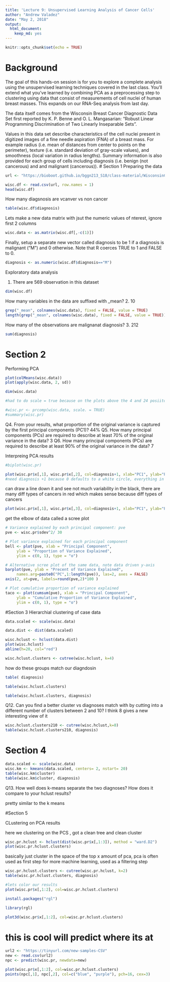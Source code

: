 ```yaml
---
title: 'Lecture 9: Unsupervised Learning Analysis of Cancer Cells'
author: "Andrew Valadez"
date: "May 2, 2018"
output: 
  html_document: 
    keep_md: yes
---
```


```r
knitr::opts_chunk$set(echo = TRUE)
```

# Background
The goal of this hands-on session is for you to explore a complete analysis using the unsupervised learning techniques covered in the last class. You’ll extend what you’ve learned by combining PCA as a preprocessing step to clustering using data that consist of measurements of cell nuclei of human breast masses. This expands on our RNA-Seq analysis from last day.

The data itself comes from the Wisconsin Breast Cancer Diagnostic Data Set first reported by K. P. Benne and O. L. Mangasarian: “Robust Linear Programming Discrimination of Two Linearly Inseparable Sets”.

Values in this data set describe characteristics of the cell nuclei present in digitized images of a fine needle aspiration (FNA) of a breast mass. For example radius (i.e. mean of distances from center to points on the perimeter), texture (i.e. standard deviation of gray-scale values), and smoothness (local variation in radius lengths). Summary information is also provided for each group of cells including diagnosis (i.e. benign (not cancerous) and and malignant (cancerous)).
# Section 1
Preparing the data
```r
url <- "https://bioboot.github.io/bggn213_S18/class-material/WisconsinCancer.csv"

wisc.df <- read.csv(url, row.names = 1)
head(wisc.df)
```
How many diagsnosis are vcanver vs non cancer

```r
table(wisc.df$diagnosis)
```
Lets make a new data matrix with jsut the numeric values of nterest, ignore first 2 columns

```r
wisc.data <- as.matrix(wisc.df[,-c(1)])
```
Finally, setup a separate new vector called diagnosis to be 1 if a diagnosis is malignant ("M") and 0 otherwise. Note that R coerces TRUE to 1 and FALSE to 0.

```r
diagnosis <- as.numeric(wisc.df$diagnosis=="M")
```

Exploratory data analysis

1. There are 569 observation in this dataset
```r
dim(wisc.df)
```
How many variables in the data are suffixed with _mean?
2. 10
```r
grep("_mean", colnames(wisc.data), fixed = FALSE, value = TRUE)
length(grep("_mean", colnames(wisc.data), fixed = FALSE, value = TRUE))
```



How many of the observations are malignanat diagnosis? 
3. 212
```r
sum(diagnosis)
```

# Section 2
Performing PCA

```r
plot(colMeans(wisc.data))
plot(apply(wisc.data, 2, sd))
```
```r
dim(wisc.data)
```


```r
#had to do scale = true because on the plots above the 4 and 24 posiiton needed to be scaled to the rest of them

#wisc.pr <- prcomp(wisc.data, scale. = TRUE)
#summary(wisc.pr)
```

Q4. From your results, what proportion of the original variance is captured by the first principal components (PC1)?
44%
Q5. How many principal components (PCs) are required to describe at least 70% of the original variance in the data?
3
Q6. How many principal components (PCs) are required to describe at least 90% of the original variance in the data?
7



Interpreing PCA results

```r
#biplot(wisc.pr)
```


```r
plot(wisc.pr$x[,1], wisc.pr$x[,2], col=diagnosis+1, xlab="PC1", ylab="PC2")
#need diagnosis +1 because 0 defaults to a white circle, everything in red is cancer, 

```
can draw a line down it and see not much variability in the black, there are many diff types of cancers in red which makes sense because diff types of cancers 


```r
plot(wisc.pr$x[,1], wisc.pr$x[,3], col=diagnosis+1, xlab="PC1", ylab="PC3")
```



get the elbow of data called a scree plot
```r
# Variance explained by each principal component: pve
pve <- wisc.pr$sdev^2/ 30

# Plot variance explained for each principal component
bell <- plot(pve, xlab = "Principal Component", 
     ylab = "Proportion of Variance Explained", 
     ylim = c(0, 1), type = "o")
```


```r
# Alternative scree plot of the same data, note data driven y-axis
barplot(pve, ylab = "Precent of Variance Explained",
     names.arg=paste0("PC",1:length(pve)), las=2, axes = FALSE)
axis(2, at=pve, labels=round(pve,2)*100 )
```

```r
# Plot cumulative proportion of variance explained
taco <- plot(cumsum(pve), xlab = "Principal Component", 
     ylab = "Cumulative Proportion of Variance Explained", 
     ylim = c(0, 1), type = "o")
```

#Section 3
Hierarchial clustering of case data


```r
data.scaled <- scale(wisc.data)
```


```r
data.dist <- dist(data.scaled)
```

```r
wisc.hclust <- hclust(data.dist)
plot(wisc.hclust)
abline(h=20, col="red")

```
```r
wisc.hclust.clusters <- cutree(wisc.hclust, k=4)
```
how do these groups match our diagndosin
```r
table( diagnosis)
```

```r
table(wisc.hclust.clusters)
```

```r
table(wisc.hclust.clusters, diagnosis)
```

Q12. Can you find a better cluster vs diagnoses match with by cutting into a different number of clusters between 2 and 10?
I think 8 gives a new interesting view of it
```r
wisc.hclust.clusters210 <- cutree(wisc.hclust,k=8)
table(wisc.hclust.clusters210, diagnosis)
```

# Section 4

```r
data.scaled <- scale(wisc.data)
wisc.km <- kmeans(data.scaled, centers= 2, nstart= 20)
table(wisc.km$cluster)
table(wisc.km$cluster, diagnosis)
```

Q13. How well does k-means separate the two diagnoses? How does it compare to your hclust results?

pretty similar to the k means 

#Section 5

CLustering on PCA results

here we clustering on the PCS , got a clean tree and clean cluster
```r
wisc.pr.hclust <- hclust(dist(wisc.pr$x[,1:3]), method = "ward.D2")
plot(wisc.pr.hclust.clusters)
```
basically just cluster in the space of the top x amount of pca, pca is often used as first step for more machine learning, used as a filtering step
```r
wisc.pr.hclust.clusters <- cutree(wisc.pr.hclust, k=2)
table(wisc.pr.hclust.clusters, diagnosis)

#lets color our results
plot(wisc.pr$x[,1:2], col=wisc.pr.hclust.clusters)

```

```r
install.packages("rgl")
```

```r
library(rgl)
```

```r
plot3d(wisc.pr$x[,1:2], col=wisc.pr.hclust.clusters)
```



# this is cool will predict where its at
```r
url2 <- "https://tinyurl.com/new-samples-CSV"
new <- read.csv(url2)
npc <- predict(wisc.pr, newdata=new)

plot(wisc.pr$x[,1:2], col=wisc.pr.hclust.clusters)
points(npc[,1], npc[,2], col=c("blue", "purple"), pch=16, cex=3)
```

